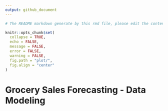 ```yaml
---
output: github_document
---
```


```r
# The README markdown generate by this rmd file, please edit the content within this R markdown.

knitr::opts_chunk$set(
  collapse = TRUE,
  echo = FALSE,
  message = FALSE,
  error = FALSE,
  warning = FALSE,
  fig.path = "plot/",
  fig.align = "center"
)
```

# Grocery Sales Forecasting - Data Modeling